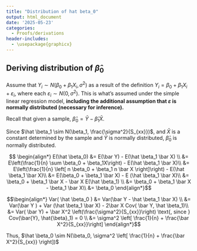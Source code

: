 ```yaml
---
title: "Distribution of hat beta_0"
output: html_document
date: '2025-05-23'
categories:
  - Proofs/derivations
header-includes:
  - \usepackage{graphicx}
---
```


## Deriving distribution of $\hat \beta_0$
Assume that $Y_i \sim N(\beta_0 + \beta_1X_i, \sigma^2)$ as a result of the definition $Y_i= \beta_0 + \beta_1 X_i + \varepsilon_i$, where each $\varepsilon_i \sim N(0, \sigma^2)$. This is what's assumed under the simple linear regression model,  **including the additional assumption that $\varepsilon$ is normally distributed (necessary for inference).**

Recall that given a sample, $\hat \beta_0 = \bar Y - \hat \beta_1 \bar X$.

Since $\hat \beta_1 \sim N(\beta_1, \frac{\sigma^2}{S_{xx}})$, and $\bar X$ is a constant determined by the sample and $\bar Y$ is normally distributed, $\hat \beta_0$ is normally distributed.


$$ \begin{align*}
E(\hat \beta_0) &= E(\bar Y) - E(\hat \beta_1  \bar X)  \\
&= E\left(\frac{1}{n} \sum \beta_0 + \beta_1X\right) - E(\hat \beta_1 \bar X)\\
&= E\left(\frac{1}{n} \left[ n \beta_0 + \beta_1 n \bar X \right]\right) - E(\hat \beta_1 \bar X)\\
&= E(\beta_0 + \beta_1 \bar X) - E (\hat \beta_1 \bar X)\\ 
&= \beta_0 + \beta_1 \bar X - \bar X E(\hat \beta_1) \\
&= \beta_0 + \beta_1 \bar X - \beta_1 \bar X\\
&= \beta_0
\end{align*}$$

$$\begin{align*}
Var( \hat \beta_0 ) &= Var(\bar Y - \hat \beta_1 \bar X) \\
&= Var(\bar Y ) + Var (\hat \beta_1 \bar X) -  2\bar X Cov( \bar Y, \hat \beta_1)\\  
&= Var( \bar Y) + \bar X^2 \left(\frac{\sigma^2}{S_{xx}}\right) \text{, since } Cov(\bar{Y}, \hat{\beta}_1) = 0 \\ 
&= \sigma^2 \left[ \frac{1}{n} + \frac{\bar X^2}{S_{xx}}\right]
\end{align*}$$

Thus, $\hat \beta_0 \sim N(\beta_0, \sigma^2 \left[ \frac{1}{n} + \frac{\bar X^2}{S_{xx}} \right])$


